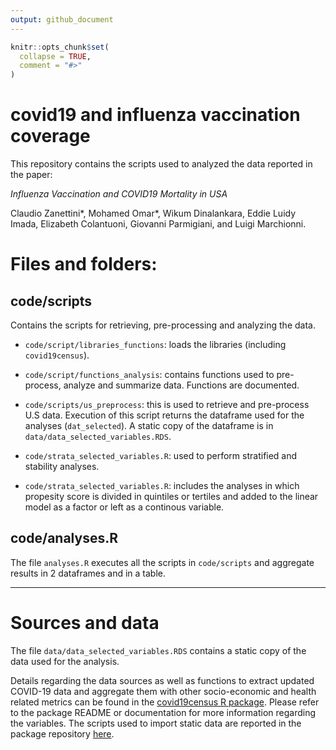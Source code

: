 ```yaml
---
output: github_document
---
```


<!-- README.md is generated from README.Rmd. Please edit that file -->

```r
knitr::opts_chunk$set(
  collapse = TRUE,
  comment = "#>"
)
```

# covid19 and influenza vaccination coverage

This repository contains the scripts used to analyzed the data reported in the paper:

*Influenza Vaccination and COVID19 Mortality in USA* \n

Claudio Zanettini\*, Mohamed Omar\*, Wikum Dinalankara, Eddie Luidy Imada, Elizabeth Colantuoni, Giovanni Parmigiani, and Luigi Marchionni.

# Files and folders:

## code/scripts

Contains the scripts for retrieving, pre-processing and analyzing the data.


* `code/script/libraries_functions`: loads the libraries (including `covid19census`).

* `code/script/functions_analysis`: contains functions used to pre-process, analyze and summarize data. Functions are documented.

* `code/scripts/us_preprocess`: this is used to retrieve and pre-process U.S data. Execution of this script returns the dataframe used for the analyses (`dat_selected`). A static copy of the dataframe is in  `data/data_selected_variables.RDS`.

* `code/strata_selected_variables.R`: used to perform stratified and stability analyses.

* `code/strata_selected_variables.R`: includes the analyses in which propesity score is divided in quintiles or tertiles and added to the linear model as a factor or left as a continous variable.

## code/analyses.R

The file `analyses.R` executes all the scripts in `code/scripts` and aggregate results in 2 dataframes and in a table.

---------------------------------------

# Sources and data

The file `data/data_selected_variables.RDS` contains a static copy of the data used for the analysis.

Details regarding the data sources as well as functions to extract updated COVID-19 data and aggregate them with other socio-economic and health related metrics can be found in the [covid19census R package](https://github.com/c1au6i0/covid19census). Please refer to the package README or documentation for more information regarding the variables. The scripts used to import static data are reported in the package repository [here](https://github.com/c1au6i0/covid19census/data-raw/).




